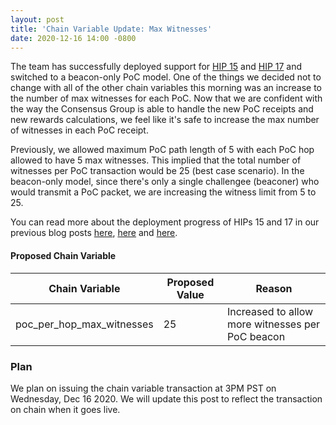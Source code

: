 ```yaml
---
layout: post
title: 'Chain Variable Update: Max Witnesses'
date: 2020-12-16 14:00 -0800
---
```


The team has successfully deployed support for
[HIP 15](https://github.com/helium/HIP/blob/master/0015-beaconing-rewards.md) and
[HIP 17](https://github.com/helium/HIP/blob/master/0017-hex-density-based-transmit-reward-scaling.md)
and switched to a beacon-only PoC model. One of the things we decided not to change with all of the
other chain variables this morning was an increase to the number of max witnesses for each PoC. Now
that we are confident with the way the Consensus Group is able to handle the new PoC receipts and
new rewards calculations, we feel like it's safe to increase the max number of witnesses in each PoC
receipt.

Previously, we allowed maximum PoC path length of 5 with each PoC hop allowed to have 5 max
witnesses. This implied that the total number of witnesses per PoC transaction would be 25 (best
case scenario). In the beacon-only model, since there's only a single challengee (beaconer) who
would transmit a PoC packet, we are increasing the witness limit from 5 to 25.

You can read more about the deployment progress of HIPs 15 and 17 in our previous blog posts
[here](https://engineering.helium.com/2020/12/09/blockchain-release-hip-17.html),
[here](https://engineering.helium.com/2020/12/14/blockchain-release-hip-17-bugfixes.html) and
[here](https://engineering.helium.com/2020/12/15/blockchain-release-hip-17-additional-bugfixes.html).

#### Proposed Chain Variable

| Chain Variable            | Proposed Value | Reason                                           |
| ------------------------- | -------------- | ------------------------------------------------ |
| poc_per_hop_max_witnesses | 25             | Increased to allow more witnesses per PoC beacon |

### Plan

We plan on issuing the chain variable transaction at 3PM PST on Wednesday, Dec 16 2020. We will
update this post to reflect the transaction on chain when it goes live.
